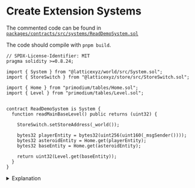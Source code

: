 # Create Extension Systems

The commented code can be found in
[`packages/contracts/src/systems/ReadDemoSystem.sol`](https://github.com/primodiumxyz/developer/tree/main/examples/ReadDemo/packages/contracts/src/systems/ReadDemoSystem.sol)

The code should compile with `pnpm build`.

```solidity copy filename="examples/ReadDemo/packages/contracts/src/systems/ReadDemoSystem.sol" showLineNumbers
// SPDX-License-Identifier: MIT
pragma solidity >=0.8.24;

import { System } from "@latticexyz/world/src/System.sol";
import { StoreSwitch } from "@latticexyz/store/src/StoreSwitch.sol";

import { Home } from "primodium/tables/Home.sol";
import { Level } from "primodium/tables/Level.sol";


contract ReadDemoSystem is System {
  function readMainBaseLevel() public returns (uint32) {

    StoreSwitch.setStoreAddress(_world());

    bytes32 playerEntity = bytes32(uint256(uint160(_msgSender())));
    bytes32 asteroidEntity = Home.get(playerEntity);
    bytes32 baseEntity = Home.get(asteroidEntity);

    return uint32(Level.get(baseEntity));
  }
}
```

<details>
<summary>Explanation</summary>

[**Primodium systems**](../../overview-contracts/systems.mdx) are smart
contracts that execute on-chain logic to modify state stored in Primodium
[tables](../../overview-contracts/tables.mdx). Systems exist in both the core
Primodium contracts and in world extensions.

In the ReadDemo, system contracts are created in
`packages/contracts/src/systems`. They are fairly standard smart contracts that
only need to import the critical functionality from MUD or the `World` they are
interacting with.

```solidity filename="ReadDemoSystem.sol:4"
import { System } from "@latticexyz/world/src/System.sol";
import { StoreSwitch } from "@latticexyz/store/src/StoreSwitch.sol";
```

The contract itself is a `System` so we need to import that MUD library. We also
need to tell the contract our `Store` target. `StoreSwitch` allows us to specify
the `World` address where our target `Table`s reside.

```solidity filename="ReadDemoSystem.sol:7"
import { Home } from "primodium/tables/Home.sol";
import { Level } from "primodium/tables/Level.sol";
```

We import the necessary `Table` libraries from the target `World`. These
libraries are constructed by MUD scripts during `pnpm build`, and include the
specific `tableId`s and `fieldLayout`s, with appropriate setters and getters.
They handle the encoding and decoding of the underlying storage records for us.

These libraries are imported from the `@primodiumxyz/contracts` npm package.

```solidity filename="ReadDemoSystem.sol:11"
contract ReadDemoSystem is System {
```

Make sure this matches what you specified in `mud.config.ts`

```solidity filename="ReadDemoSystem.sol:14"
StoreSwitch.setStoreAddress(_world());
```

`StoreSwitch` allows us to choose the data source for our extension. `_world()`
is inherited from `System`, and resolves to the world that called this system.
Since our systems will be registered to the Primodium world, this tells us to
use the Primodium tables.

https://mud.dev/world/reference/world-context#_world

```solidity filename="ReadDemoSystem.sol:16"
bytes32 playerEntity = bytes32(uint256(uint160(_msgSender())));
```

Every player has an ID generated from their address for interacting with the
world. This is the raw form; usually we use a helper function like
`addressToEntity()` to make this cleaner.

`_msgSender()` allows us to find the address of the player calling this system.
`msg.sender` won't work since that will be the Primodium world address.

https://mud.dev/world/reference/world-context#_msgsender

```solidity filename="ReadDemoSystem.sol:17"
bytes32 asteroidEntity = Home.get(playerEntity);
bytes32 baseEntity = Home.get(asteroidEntity);
```

This can be a little confusing at first. In Primodium, `Home.get` is dual
purpose. Using it on a player ID returns their home asteroid ID. Using it on an
asteroid ID returns the base building ID of that asteroid. Combined, we get the
building ID of the main base building.

Most tables are not multipurpose like this, but it is common to need to drill
down through parent-child entity ID layers.

```solidity filename="ReadDemoSystem.sol:20"
return uint32(Level.get(baseEntity));
```

And we're done. A simple call to the Level table to get the level of the main
base for the player.

</details>
